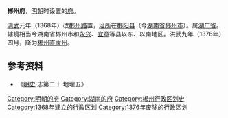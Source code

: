 '''郴州府'''，[[明朝|明朝]]时设置的[[府_(行政区划)|府]]。

[[洪武|洪武]]元年（1368年）改[[郴州路|郴州路]]置，[[治所|治所]]在[[郴阳县|郴阳县]]（今[[湖南省|湖南省]][[郴州市|郴州市]]）。属[[湖广省|湖广省]]。辖境相当今湖南省郴州市和[[永兴县|永兴]]、[[宜章县|宜章]]等县以东、以南地区。洪武九年（1376年）四月，降为[[郴州直隶州|郴州直隶州]]。 

== 参考资料 ==
*《[[明史|明史]]·志第二十·地理五》

{{明朝行政区划小作品}}
[[Category:明朝的府|Category:明朝的府]]
[[Category:湖南的府|Category:湖南的府]] 
[[Category:郴州行政区划史|Category:郴州行政区划史]]
[[Category:1368年建立的行政区划|Category:1368年建立的行政区划]]
[[Category:1376年废除的行政区划|Category:1376年废除的行政区划]]
